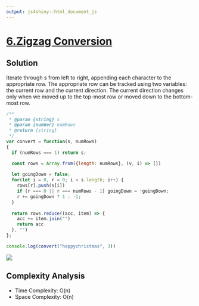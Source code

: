 ```yaml
---
output: js4shiny::html_document_js
---
```


# [6.Zigzag Conversion](https://leetcode.com/problems/zigzag-conversion/)

## Solution
Iterate through s from left to right, appending each character to the appropriate row. The appropriate row can be tracked using two variables: the current row and the current direction. The current direction changes only when we moved up to the top-most row or moved down to the bottom-most row.

```js
/**
 * @param {string} s
 * @param {number} numRows
 * @return {string}
 */
var convert = function(s, numRows) 
{
  if (numRows === 1) return s;

  const rows = Array.from({length: numRows}, (v, i) => []) 
    
  let goingDown = false;
  for(let i = 0, r = 0; i < s.length; i++) {
    rows[r].push(s[i])
    if (r === 0 || r === numRows - 1) goingDown = !goingDown;
    r += goingDown ? 1 : -1;
  }
  
  return rows.reduce((acc, item) => {
    acc += item.join("")
    return acc
  }, "")
};

console.log(convert("happychristmas", 3))
```
![](explain.jpg)

## Complexity Analysis

* Time Complexity: O(n)       
* Space Complexity: O(n)
